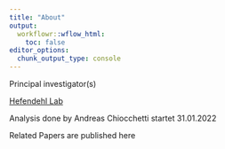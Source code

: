 ```yaml
---
title: "About"
output:
  workflowr::wflow_html:
    toc: false
editor_options:
  chunk_output_type: console
---
```


Principal investigator(s)

[Hefendehl Lab](https://hefendehl-lab.com/)

Analysis done by Andreas Chiocchetti
startet 31.01.2022

Related Papers are published here 